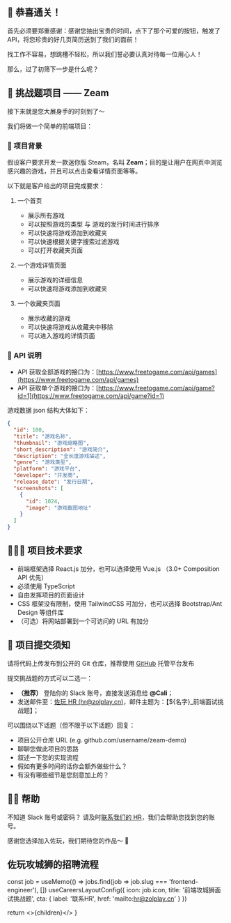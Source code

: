 


<NextSeo title="前端攻城狮面试挑战题" />

## 🎉 恭喜通关！

首先必须要郑重感谢：感谢您抽出宝贵的时间，点下了那个可爱的按钮，触发了 API，将您珍贵的好几页简历送到了我们的面前！

找工作不容易，想跳槽不轻松，所以我们誓必要认真对待每一位用心人！

那么，过了初筛下一步是什么呢？

## 💪 挑战题项目 —— Zeam

接下来就是您大展身手的时刻到了～

我们将做一个简单的前端项目：

### 📒 项目背景

假设客户要求开发一款迷你版 Steam，名叫 **Zeam**；目的是让用户在网页中浏览感兴趣的游戏，并且可以点击查看详情页面等等。

以下就是客户给出的项目完成要求：

1. 一个首页

   - 展示所有游戏
   - 可以按照游戏的类型 与 游戏的发行时间进行排序
   - 可以快速将游戏添加到收藏夹
   - 可以快速根据关键字搜索过滤游戏
   - 可以打开收藏夹页面

2. 一个游戏详情页面

   - 展示游戏的详细信息
   - 可以快速将游戏添加到收藏夹

3. 一个收藏夹页面
   - 展示收藏的游戏
   - 可以快速将游戏从收藏夹中移除
   - 可以进入游戏的详情页面

### 🧰 API 说明

- API 获取全部游戏的接口为：[https://www.freetogame.com/api/games](https://www.freetogame.com/api/games)
- API 获取单个游戏的接口为：[https://www.freetogame.com/api/game?id=1](https://www.freetogame.com/api/game?id=1)

游戏数据 json 结构大体如下：

```json
{
  "id": 100,
  "title": "游戏名称",
  "thumbnail": "游戏缩略图",
  "short_description": "游戏简介",
  "description": "全长度游戏描述",
  "genre": "游戏类型",
  "platform": "游戏平台",
  "developer": "开发商",
  "release_date": "发行日期",
  "screenshots": [
    {
      "id": 1024,
      "image": "游戏截图地址"
    }
  ]
}
```

## 🧑🏻‍💻 项目技术要求

- 前端框架选择 React.js 加分，也可以选择使用 Vue.js （3.0+ Composition API 优先）
- 必须使用 TypeScript
- 自由发挥项目的页面设计
- CSS 框架没有限制，使用 TailwindCSS 可加分，也可以选择 Bootstrap/Ant Design 等组件库
- （可选）将网站部署到一个可访问的 URL 有加分

## 🚀 项目提交须知

请将代码上传发布到公开的 Git 仓库，推荐使用 <GithubIcon className="inline w-5 h-5" /> [GitHub](https://github.com) 托管平台发布

提交挑战题的方式可以二选一：

- **（推荐）** 登陆你的 <IoLogoSlack className="inline w-5 h-5" /> Slack 账号，直接发送消息给 **@Cali**；
- 发送邮件至：[佐玩 HR (hr@zolplay.cn)](mailto:hr@zolplay.cn)，邮件主题为：【$\{名字\}\_前端面试挑战题】；

可以围绕以下话题（但不限于以下话题）回复：

- 项目公开仓库 URL (e.g. github.com/username/zeam-demo)
- 聊聊您做此项目的思路
- 叙述一下您的实现流程
- 假如有更多时间的话你会额外做些什么？
- 有没有哪些细节是您刻意加上的？

## 🙋🏻 帮助

不知道 <IoLogoSlack className="inline w-5 h-5" /> Slack 账号或密码？
请及时[联系我们的 HR](mailto:hr@zolplay.cn)，我们会帮助您找到您的账号。

感谢您选择加入佐玩，我们期待您的作品～ 👋

## 佐玩攻城狮的招聘流程

<EngineerHiringProcess currentStep={1} />

  const job = useMemo(() => jobs.find(job => job.slug === 'frontend-engineer'), [])
  useCareersLayoutConfig({
    icon: job.icon,
    title: '前端攻城狮面试挑战题',
    cta: { label: '联系HR', href: 'mailto:hr@zolplay.cn' }
  })

return <>{children}</>
}
